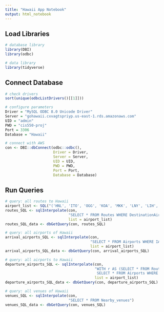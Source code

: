 ```yaml
---
title: "Hawaii App Notebook"
output: html_notebook
---
```


## Load Libraries

```r
# database library
library(DBI)
library(odbc)

# data library
library(tidyverse)
```

## Connect Database

```r
# check drivers
sort(unique(odbcListDrivers()[[1]]))
```

```r
# configure parameters
Driver = "MySQL ODBC 8.0 Unicode Driver"
Server = "gohawaii.cxvagtspriyp.us-east-1.rds.amazonaws.com"
UID = "admin"
PWD = "cis550-proj"
Port = 3306
Database = "Hawaii"
```

```r
# connect with AWS
con <- DBI::dbConnect(odbc::odbc(), 
                      Driver = Driver, 
                      Server = Server, 
                      UID = UID, 
                      PWD = PWD, 
                      Port = Port, 
                      Database = Database)
```

## Run Queries

```r
# query: all routes to Hawaii
airport_list <- SQL("('HNL', 'ITO', 'OGG', 'KOA', 'MKK', 'LNY', 'LIH', 'HNM', 'JHM', 'MUE')")
routes_SQL <- sqlInterpolate(con,
                             "SELECT * FROM Routes WHERE DestinationAirport IN ?list",
                             list = airport_list)
routes_SQL_data <- dbGetQuery(con, routes_SQL)
```

```r
# query: all airports of Hawaii
arrival_airports_SQL <- sqlInterpolate(con,
                                       "SELECT * FROM Airports WHERE IATA IN ?list",
                                       list = airport_list)
arrival_airports_SQL_data <- dbGetQuery(con, arrival_airports_SQL) 
```

```r
# query: all airports to Hawaii
departure_airports_SQL <- sqlInterpolate(con,
                                         "WITH r AS (SELECT * FROM Routes WHERE DestinationAirport IN ?list)
                                          SELECT * FROM Airports WHERE IATA IN (SELECT DISTINCT SourceAirport FROM r)",
                                         list = airport_list)
departure_airports_SQL_data <- dbGetQuery(con, departure_airports_SQL) 
```


```r
# query: all venues of Hawaii
venues_SQL <- sqlInterpolate(con, 
                             "SELECT * FROM Nearby_venues")
venues_SQL_data <- dbGetQuery(con, venues_SQL)
```

